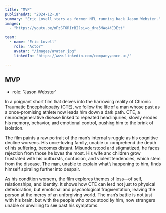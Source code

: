 ```yaml
---
title: "MVP"
publishedAt: "2024-12-18"
summary: "Eric Lovell stars as former NFL running back Jason Webster."
images:
  - "https://youtu.be/mFzST6RIrBI?si=o_dra5MWq4hEDEtt"

team:
  - name: "Eric Lovell"
    role: "Actor"
    avatar: "/images/avatar.jpg"
    linkedIn: "https://www.linkedin.com/company/once-ui/"

---
```


## MVP

- role: "Jason Webster"

In a poignant short film that delves into the harrowing reality of Chronic Traumatic Encephalopathy (CTE), we follow the life of a man whose past as a once-promising athlete now leads him down a dark path. CTE, a neurodegenerative disease linked to repeated head injuries, slowly erodes his memory, behavior, and emotional control, pushing him to the brink of isolation.

The film paints a raw portrait of the man’s internal struggle as his cognitive decline worsens. His once-loving family, unable to comprehend the depth of his suffering, becomes distant. Misunderstood and stigmatized, he faces rejection from those he loves the most. His wife and children grow frustrated with his outbursts, confusion, and violent tendencies, which stem from the disease. The man, unable to explain what’s happening to him, finds himself spiraling further into despair.

As his condition worsens, the film explores themes of loss—of self, relationships, and identity. It shows how CTE can lead not just to physical deterioration, but emotional and psychological fragmentation, leaving the person at the mercy of an unforgiving world. The man’s battle is not just with his brain, but with the people who once stood by him, now strangers unable or unwilling to see past his symptoms.

